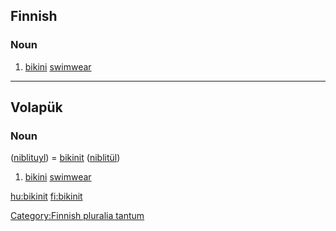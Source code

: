 ==Finnish==

===Noun===
{{fi-noun|bikin|type=vieteri}} {{p}}

# [[bikini]] [[swimwear]]

[[Category:Finnish pluralia tantum]]

----

==Volapük==

===Noun===
{{infl|vo|noun}} ([[niblituyl]]) = [[bikinit]] ([[niblitül]])

# [[bikini]] [[swimwear]]

[[hu:bikinit]]
[[fi:bikinit]]